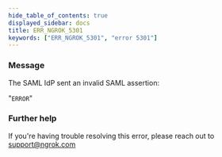 ```yaml
---
hide_table_of_contents: true
displayed_sidebar: docs
title: ERR_NGROK_5301
keywords: ["ERR_NGROK_5301", "error 5301"]
---
```


### Message

The SAML IdP sent an invalid SAML assertion:

"`ERROR`"

### Further help

If you're having trouble resolving this error, please reach out to [support@ngrok.com](mailto:support@ngrok.com?subject=Help%20with%20ERR_NGROK_5301)
